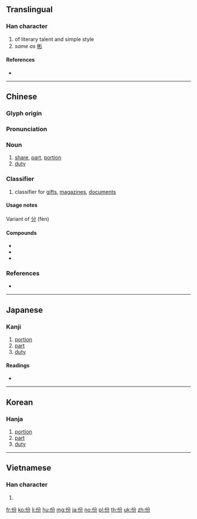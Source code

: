 {{also|彬}}
==Translingual==
{{stroke order}}

===Han character===
{{Han char|rn=9|rad=人|as=04|sn=6|four=28227|canj=OCSH|ids=⿰亻分}}

# of literary talent and simple style
# ''same as'' [[彬]]

====References====
* {{Han ref|kx=0094.260|dkj=00418|dj=0201.020|hdz=10124.120|uh=4EFD|ud=20221|bh=A5F7|bd=42487}}

----

==Chinese==
{{zh-forms}}

===Glyph origin===
{{Han etym}}
{{Han compound|亻|分|c1=s|c2=p|ls=psc}}

===Pronunciation===
{{zh-pron
|m=fèn
|c=fan6
|mn=hūn
|mc=y
|oc=y
|ma=Zh-fèn.ogg
|cat=n,cls
}}

===Noun===
{{zh-noun}}

# [[share]], [[part]], [[portion]]
# [[duty]]

===Classifier===
{{zh-cls}}

# classifier for [[gift]]s, [[magazine]]s, [[document]]s

====Usage notes====
Variant of [[分]] (fèn)

====Compounds====
* {{zh-l|成份}}
* {{zh-l|緣份}}
* {{zh-l|省份}}

===References===
* {{cite-web
|url=http://www.mdbg.net/chindict/chindict.php?page=worddict&wdrst=0&wdqb=份
|title=份
|work=MDBG English to Chinese dictionary ( Based on CC-CEDICT )
|language=Mandarin/English
|accessdate=2014-03-01}}

----

==Japanese==

===Kanji===
{{ja-kanji|grade=|rs=人04}}

# [[portion]]
# [[part]]
# [[duty]]

====Readings====
* {{ja-readings|on=[[ひん]] (hin), [[ふん]] (fun)|kun=[[あきらか]] (akiraka), [[うるわしい]] (uruwashii)}}

----

==Korean==

===Hanja===
{{ko-hanja|hangeul=빈|rv=bin|mr=pin}}

# [[portion]]
# [[part]]
# [[duty]]

----

==Vietnamese==

===Han character===
{{vi-hantu|[[phần]], [[phân]]|rs=人04}}

# {{defn|lang=vi|sort=人04}}

[[fr:份]]
[[ko:份]]
[[li:份]]
[[hu:份]]
[[mg:份]]
[[ja:份]]
[[no:份]]
[[pl:份]]
[[th:份]]
[[uk:份]]
[[zh:份]]